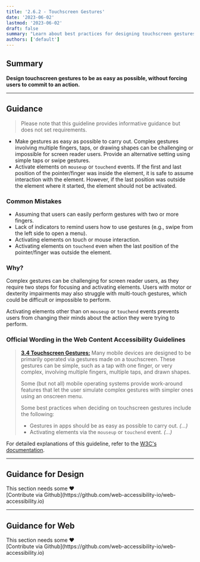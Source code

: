 ```yaml
---
title: '2.6.2 - Touchscreen Gestures'
date: '2023-06-02'
lastmod: '2023-06-02'
draft: false
summary: "Learn about best practices for designing touchscreen gestures that are easy to perform and accessible to all users. Follow the Web Content Accessibility Guidelines (WCAG) to ensure inclusive interaction on touchscreens."
authors: ['default']
---
```


## Summary

**Design touchscreen gestures to be as easy as possible, without forcing users to commit to an action.**

---

## Guidance

> Please note that this guideline provides informative guidance but does not set requirements.

- Make gestures as easy as possible to carry out. Complex gestures involving multiple fingers, taps, or drawing shapes can be challenging or impossible for screen reader users. Provide an alternative setting using simple taps or swipe gestures.
- Activate elements on `mouseup` or `touchend` events. If the first and last position of the pointer/finger was inside the element, it is safe to assume interaction with the element. However, if the last position was outside the element where it started, the element should not be activated.

### Common Mistakes

- Assuming that users can easily perform gestures with two or more fingers.
- Lack of indicators to remind users how to use gestures (e.g., swipe from the left side to open a menu).
- Activating elements on touch or mouse interaction.
- Activating elements on `touchend` even when the last position of the pointer/finger was outside the element.

### Why?

Complex gestures can be challenging for screen reader users, as they require two steps for focusing and activating elements. Users with motor or dexterity impairments may also struggle with multi-touch gestures, which could be difficult or impossible to perform.

Activating elements other than on `mouseup` or `touchend` events prevents users from changing their minds about the action they were trying to perform.

### Official Wording in the Web Content Accessibility Guidelines

> [**3.4 Touchscreen Gestures:**](https://www.w3.org/TR/mobile-accessibility-mapping/#touchscreen-gestures) Many mobile devices are designed to be primarily operated via gestures made on a touchscreen. These gestures can be simple, such as a tap with one finger, or very complex, involving multiple fingers, multiple taps, and drawn shapes.
>
> Some (but not all) mobile operating systems provide work-around features that let the user simulate complex gestures with simpler ones using an onscreen menu.
>
> Some best practices when deciding on touchscreen gestures include the following:
> - Gestures in apps should be as easy as possible to carry out. *(...)*
> - Activating elements via the `mouseup` or `touchend` event. *(...)*

For detailed explanations of this guideline, refer to the [W3C's documentation](https://www.w3.org/TR/mobile-accessibility-mapping/#touchscreen-gestures).

---

## Guidance for Design

<Callout type="warning">
This section needs some <span role="img" aria-label="love emoji">❤️</span><br/>[Contribute via Github](https://github.com/web-accessibility-io/web-accessibility.io)
</Callout>

---

## Guidance for Web

<Callout type="warning">
This section needs some <span role="img" aria-label="love emoji">❤️</span><br/>[Contribute via Github](https://github.com/web-accessibility-io/web-accessibility.io)
</Callout>
